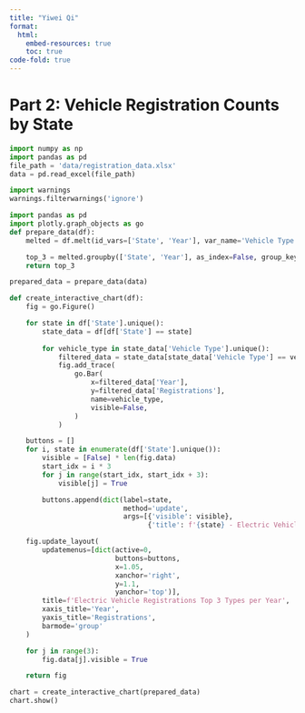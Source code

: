 ```yaml
---
title: "Yiwei Qi"
format:
  html:
    embed-resources: true
    toc: true
code-fold: true
---
```

# Part 2: Vehicle Registration Counts by State



```python
import numpy as np
import pandas as pd
file_path = 'data/registration_data.xlsx'
data = pd.read_excel(file_path)
```

```python
import warnings
warnings.filterwarnings('ignore')

import pandas as pd
import plotly.graph_objects as go
def prepare_data(df):
    melted = df.melt(id_vars=['State', 'Year'], var_name='Vehicle Type', value_name='Registrations')

    top_3 = melted.groupby(['State', 'Year'], as_index=False, group_keys=False).apply(lambda x: x.nlargest(3, 'Registrations'))
    return top_3

prepared_data = prepare_data(data)

def create_interactive_chart(df):
    fig = go.Figure()

    for state in df['State'].unique():
        state_data = df[df['State'] == state]
        
        for vehicle_type in state_data['Vehicle Type'].unique():
            filtered_data = state_data[state_data['Vehicle Type'] == vehicle_type]
            fig.add_trace(
                go.Bar(
                    x=filtered_data['Year'],
                    y=filtered_data['Registrations'],
                    name=vehicle_type,
                    visible=False,
                )
            )

    buttons = []
    for i, state in enumerate(df['State'].unique()):
        visible = [False] * len(fig.data)
        start_idx = i * 3
        for j in range(start_idx, start_idx + 3):
            visible[j] = True

        buttons.append(dict(label=state,
                            method='update',
                            args=[{'visible': visible},
                                  {'title': f'{state} - Electric Vehicle Registrations Top 3 Types per Year'}]))

    fig.update_layout(
        updatemenus=[dict(active=0,
                          buttons=buttons,
                          x=1.05,
                          xanchor='right',
                          y=1.1,
                          yanchor='top')],
        title=f'Electric Vehicle Registrations Top 3 Types per Year',
        xaxis_title='Year',
        yaxis_title='Registrations',
        barmode='group'
    )

    for j in range(3):
        fig.data[j].visible = True

    return fig

chart = create_interactive_chart(prepared_data)
chart.show()
```


